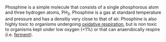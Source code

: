 Phosphine is a simple molecule that consists of a single phosphorous atom and three hydrogen atoms, PH<sub>3</sub>. Phosphine is a gas at standard temperature and pressure and has a densitiy very close to that of air. Phosphine is also highly toxic to organisms undergoing [[oxidative respiration]], but is non toxic to organisms kept under low oxygen (<1%) or that can anaerobically respire (i.e. [[ferment]]).